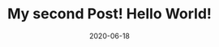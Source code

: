 ---
title: My second Post! Hello World!
slug: my-second-Post
date: 2020-06-18
featureImage: mountain.jpg
excerpt: Habitant pharetra, urna ipsum interdum risus nunc.
---